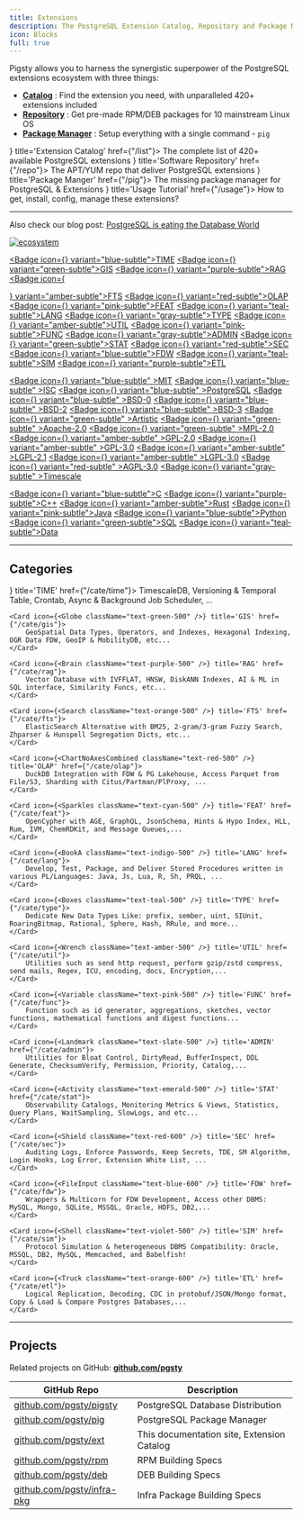 ```yaml
---
title: Extensions
description: The PostgreSQL Extension Catalog, Repository and Package Manager, maintained by Pigsty
icon: Blocks
full: true
---
```



Pigsty allows you to harness the synergistic superpower of the PostgreSQL extensions ecosystem with three things:

- [**Catalog**](/list) : Find the extension you need, with unparalleled 420+ extensions included
- [**Repository**](/repo) : Get pre-made RPM/DEB packages for 10 mainstream Linux OS
- [**Package Manager**](/pig/) : Setup everything with a single command - `pig`

<Cards>
    <Card icon={<ClipboardList className="text-green-600" />} title='Extension Catalog' href={"/list"}>
        The complete list of <span className="text-lg font-black text-emerald-500">420+</span> available PostgreSQL extensions
    </Card>
    <Card icon={<Warehouse className={"text-red-500"} />} title='Software Repository' href={"/repo"}>
        The APT/YUM repo that deliver PostgreSQL extensions
    </Card>
    <Card icon={<PiggyBank className="text-blue-300" />} title='Package Manger' href={"/pig"}>
        The missing package manager for PostgreSQL & Extensions
    </Card>
    <Card icon={<CircleHelp className={"text-orange-400"} />} title='Usage Tutorial' href={"/usage"}>
        How to get, install, config, manage these extensions?
    </Card>
</Cards>



--------

Also check our blog post: [PostgreSQL is eating the Database World](https://medium.com/@fengruohang/postgres-is-eating-the-database-world-157c204dcfc4)

[![ecosystem](/img/pigsty/ecosystem.gif)](https://medium.com/@fengruohang/postgres-is-eating-the-database-world-157c204dcfc4)

<a href="/cate/time" className="no-underline"><Badge icon={<Clock />} variant="blue-subtle">TIME</Badge></a>
<a href="/cate/gis" className="no-underline"><Badge icon={<Globe />} variant="green-subtle">GIS</Badge></a>
<a href="/cate/rag" className="no-underline"><Badge icon={<Brain />} variant="purple-subtle">RAG</Badge></a>
<a href="/cate/fts" className="no-underline"><Badge icon={<Search />} variant="amber-subtle">FTS</Badge></a>
<a href="/cate/olap" className="no-underline"><Badge icon={<ChartNoAxesCombined />} variant="red-subtle">OLAP</Badge></a>
<a href="/cate/feat" className="no-underline"><Badge icon={<Sparkles />} variant="pink-subtle">FEAT</Badge></a>
<a href="/cate/lang" className="no-underline"><Badge icon={<BookA />} variant="teal-subtle">LANG</Badge></a>
<a href="/cate/type" className="no-underline"><Badge icon={<Boxes />} variant="gray-subtle">TYPE</Badge></a>
<a href="/cate/util" className="no-underline"><Badge icon={<Wrench />} variant="amber-subtle">UTIL</Badge></a>
<a href="/cate/func" className="no-underline"><Badge icon={<Variable />} variant="pink-subtle">FUNC</Badge></a>
<a href="/cate/admin" className="no-underline"><Badge icon={<Landmark />} variant="gray-subtle">ADMIN</Badge></a>
<a href="/cate/stat" className="no-underline"><Badge icon={<Activity />} variant="green-subtle">STAT</Badge></a>
<a href="/cate/sec" className="no-underline"><Badge icon={<Shield />} variant="red-subtle">SEC</Badge></a>
<a href="/cate/fdw" className="no-underline"><Badge icon={<FileInput />} variant="blue-subtle">FDW</Badge></a>
<a href="/cate/sim" className="no-underline"><Badge icon={<Shell />} variant="teal-subtle">SIM</Badge></a>
<a href="/cate/etl" className="no-underline"><Badge icon={<Truck />} variant="purple-subtle">ETL</Badge></a>

<a href="/list/license#mit"          className="no-underline"><Badge icon={<Scale />} variant="blue-subtle"  >MIT</Badge></a>
<a href="/list/license#isc"          className="no-underline"><Badge icon={<Scale />} variant="blue-subtle"  >ISC</Badge></a>
<a href="/list/license#postgresql"   className="no-underline"><Badge icon={<Scale />} variant="blue-subtle"  >PostgreSQL</Badge></a>
<a href="/list/license#bsd-0-clause" className="no-underline"><Badge icon={<Scale />} variant="blue-subtle"  >BSD-0</Badge></a>
<a href="/list/license#bsd-2-clause" className="no-underline"><Badge icon={<Scale />} variant="blue-subtle"  >BSD-2</Badge></a>
<a href="/list/license#bsd-3-clause" className="no-underline"><Badge icon={<Scale />} variant="blue-subtle"  >BSD-3</Badge></a>
<a href="/list/license#artistic"     className="no-underline"><Badge icon={<Scale />} variant="green-subtle" >Artistic</Badge></a>
<a href="/list/license#apache-20"    className="no-underline"><Badge icon={<Scale />} variant="green-subtle" >Apache-2.0</Badge></a>
<a href="/list/license#mpl-20"       className="no-underline"><Badge icon={<Scale />} variant="green-subtle" >MPL-2.0</Badge></a>
<a href="/list/license#gpl-20"       className="no-underline"><Badge icon={<Scale />} variant="amber-subtle" >GPL-2.0</Badge></a>
<a href="/list/license#gpl-30"       className="no-underline"><Badge icon={<Scale />} variant="amber-subtle" >GPL-3.0</Badge></a>
<a href="/list/license#lgpl-21"      className="no-underline"><Badge icon={<Scale />} variant="amber-subtle" >LGPL-2.1</Badge></a>
<a href="/list/license#lgpl-30"      className="no-underline"><Badge icon={<Scale />} variant="amber-subtle" >LGPL-3.0</Badge></a>
<a href="/list/license#agpl-30"      className="no-underline"><Badge icon={<Scale />} variant="red-subtle"   >AGPL-3.0</Badge></a>
<a href="/list/license#timescale"    className="no-underline"><Badge icon={<Scale />} variant="gray-subtle"  >Timescale</Badge></a>

<a href="/list/lang#c"><Badge icon={<FileCode2 />} variant="blue-subtle">C</Badge></a>
<a href="/list/lang#c-1"><Badge icon={<FileCode2 />} variant="purple-subtle">C++</Badge></a>
<a href="/list/lang#rust"><Badge icon={<FileCode2 />} variant="amber-subtle">Rust</Badge></a>
<a href="/list/lang#java"><Badge icon={<FileCode2 />} variant="pink-subtle">Java</Badge></a>
<a href="/list/lang#python"><Badge icon={<FileCode2 />} variant="blue-subtle">Python</Badge></a>
<a href="/list/lang#sql"><Badge icon={<FileCode2 />} variant="green-subtle">SQL</Badge></a>
<a href="/list/lang#data"><Badge icon={<FileCode2 />} variant="teal-subtle">Data</Badge></a>




--------

## Categories

<Cards>
    <Card icon={<Clock className="text-blue-500" />} title='TIME' href={"/cate/time"}>
        TimescaleDB, Versioning & Temporal Table, Crontab, Async & Background Job Scheduler, ...
    </Card>

    <Card icon={<Globe className="text-green-500" />} title='GIS' href={"/cate/gis"}>
        GeoSpatial Data Types, Operators, and Indexes, Hexagonal Indexing, OGR Data FDW, GeoIP & MobilityDB, etc...
    </Card>

    <Card icon={<Brain className="text-purple-500" />} title='RAG' href={"/cate/rag"}>
        Vector Database with IVFFLAT, HNSW, DiskANN Indexes, AI & ML in SQL interface, Similarity Funcs, etc...
    </Card>

    <Card icon={<Search className="text-orange-500" />} title='FTS' href={"/cate/fts"}>
        ElasticSearch Alternative with BM25, 2-gram/3-gram Fuzzy Search, Zhparser & Hunspell Segregation Dicts, etc...
    </Card>

    <Card icon={<ChartNoAxesCombined className="text-red-500" />} title='OLAP' href={"/cate/olap"}>
        DuckDB Integration with FDW & PG Lakehouse, Access Parquet from File/S3, Sharding with Citus/Partman/PlProxy, ...
    </Card>

    <Card icon={<Sparkles className="text-cyan-500" />} title='FEAT' href={"/cate/feat"}>
        OpenCypher with AGE, GraphQL, JsonSchema, Hints & Hypo Index, HLL, Rum, IVM, ChemRDKit, and Message Queues,...
    </Card>

    <Card icon={<BookA className="text-indigo-500" />} title='LANG' href={"/cate/lang"}>
        Develop, Test, Package, and Deliver Stored Procedures written in various PL/Languages: Java, Js, Lua, R, Sh, PRQL, ...
    </Card>

    <Card icon={<Boxes className="text-teal-500" />} title='TYPE' href={"/cate/type"}>
        Dedicate New Data Types Like: prefix, sember, uint, SIUnit, RoaringBitmap, Rational, Sphere, Hash, RRule, and more...
    </Card>

    <Card icon={<Wrench className="text-amber-500" />} title='UTIL' href={"/cate/util"}>
        Utilities such as send http request, perform gzip/zstd compress, send mails, Regex, ICU, encoding, docs, Encryption,...
    </Card>

    <Card icon={<Variable className="text-pink-500" />} title='FUNC' href={"/cate/func"}>
        Function such as id generator, aggregations, sketches, vector functions, mathematical functions and digest functions...
    </Card>

    <Card icon={<Landmark className="text-slate-500" />} title='ADMIN' href={"/cate/admin"}>
        Utilities for Bloat Control, DirtyRead, BufferInspect, DDL Generate, ChecksumVerify, Permission, Priority, Catalog,...
    </Card>

    <Card icon={<Activity className="text-emerald-500" />} title='STAT' href={"/cate/stat"}>
        Observability Catalogs, Monitoring Metrics & Views, Statistics, Query Plans, WaitSampling, SlowLogs, and etc...
    </Card>

    <Card icon={<Shield className="text-red-600" />} title='SEC' href={"/cate/sec"}>
        Auditing Logs, Enforce Passwords, Keep Secrets, TDE, SM Algorithm, Login Hooks, Log Error, Extension White List, ...
    </Card>

    <Card icon={<FileInput className="text-blue-600" />} title='FDW' href={"/cate/fdw"}>
        Wrappers & Multicorn for FDW Development, Access other DBMS: MySQL, Mongo, SQLite, MSSQL, Oracle, HDFS, DB2,...
    </Card>

    <Card icon={<Shell className="text-violet-500" />} title='SIM' href={"/cate/sim"}>
        Protocol Simulation & heterogeneous DBMS Compatibility: Oracle, MSSQL, DB2, MySQL, Memcached, and Babelfish!
    </Card>

    <Card icon={<Truck className="text-orange-600" />} title='ETL' href={"/cate/etl"}>
        Logical Replication, Decoding, CDC in protobuf/JSON/Mongo format, Copy & Load & Compare Postgres Databases,...
    </Card>
</Cards>


--------

## Projects

Related projects on GitHub: [**github.com/pgsty**](https://github.com/pgsty)

| GitHub Repo                                                      | Description                                |
|------------------------------------------------------------------|--------------------------------------------|
| [github.com/pgsty/pigsty](https://github.com/pgsty/pigsty)       | PostgreSQL Database Distribution           |
| [github.com/pgsty/pig](https://github.com/pgsty/pig)             | PostgreSQL Package Manager                 |
| [github.com/pgsty/ext](https://github.com/pgsty/ext)             | This documentation site, Extension Catalog |
| [github.com/pgsty/rpm](https://github.com/pgsty/rpm)             | RPM Building Specs                         |
| [github.com/pgsty/deb](https://github.com/pgsty/deb)             | DEB Building Specs                         |
| [github.com/pgsty/infra-pkg](https://github.com/pgsty/infra-pkg) | Infra Package Building Specs               |

